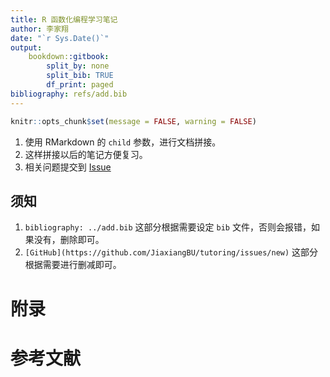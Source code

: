```yaml
---
title: R 函数化编程学习笔记
author: 李家翔
date: "`r Sys.Date()`"
output: 
    bookdown::gitbook:
        split_by: none
        split_bib: TRUE
        df_print: paged
bibliography: refs/add.bib
---
```


```r
knitr::opts_chunk$set(message = FALSE, warning = FALSE)
```

<!-- Place this tag in your head or just before your close body tag. -->
<script async defer src="https://buttons.github.io/buttons.js"></script>

1. 使用 RMarkdown 的 `child` 参数，进行文档拼接。
1. 这样拼接以后的笔记方便复习。
1. 相关问题提交到
    <a class="github-button" href="https://github.com/JiaxiangBU/tutoring/issues" data-show-count="true" aria-label="Issue JiaxiangBU/tutoring on GitHub">Issue</a>

## 须知

1. `bibliography: ../add.bib` 这部分根据需要设定 `bib` 文件，否则会报错，如果没有，删除即可。
1. `[GitHub](https://github.com/JiaxiangBU/tutoring/issues/new)` 这部分根据需要进行删减即可。

# 附录 {-}

# 参考文献 {-}
